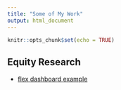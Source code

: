 ```yaml
---
title: "Some of My Work"
output: html_document
---
```


```r
knitr::opts_chunk$set(echo = TRUE)
```

## Equity Research

- [flex dashboard example](flex.html)

